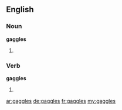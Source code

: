 ==English==

===Noun===
'''gaggles'''

# {{plural of|gaggle}}

===Verb===
'''gaggles'''

# {{en-third-person singular of|gaggle}}

[[ar:gaggles]]
[[de:gaggles]]
[[fr:gaggles]]
[[my:gaggles]]